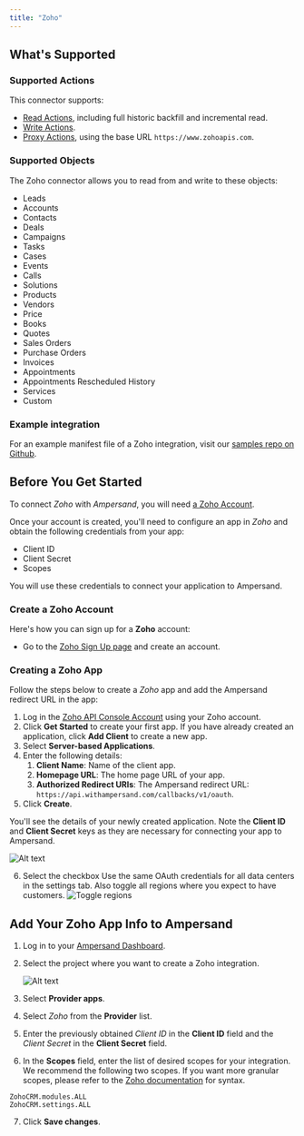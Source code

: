 ```yaml
---
title: "Zoho"
---
```


## What's Supported

### Supported Actions

This connector supports:

- [Read Actions](/read-actions), including full historic backfill and incremental read.
- [Write Actions](/write-actions).
- [Proxy Actions](/proxy-actions), using the base URL `https://www.zohoapis.com`.

### Supported Objects

The Zoho connector allows you to read from and write to these objects:

- Leads
- Accounts
- Contacts
- Deals
- Campaigns
- Tasks
- Cases
- Events
- Calls
- Solutions
- Products
- Vendors
- Price
- Books
- Quotes
- Sales Orders
- Purchase Orders
- Invoices
- Appointments
- Appointments Rescheduled History
- Services
- Custom

### Example integration

For an example manifest file of a Zoho integration, visit our [samples repo on Github](https://github.com/amp-labs/samples/blob/main/zoho/amp.yaml).

## Before You Get Started

To connect _Zoho_ with _Ampersand_, you will need [a Zoho Account](https://www.zoho.com/crm/).

Once your account is created, you'll need to configure an app in _Zoho_ and obtain the following credentials from your app:

- Client ID
- Client Secret
- Scopes

You will use these credentials to connect your application to Ampersand.

### Create a Zoho Account

Here's how you can sign up for a **Zoho** account:

- Go to the [Zoho Sign Up page](https://www.zoho.com/crm/signup.html) and create an account.

### Creating a Zoho App

Follow the steps below to create a _Zoho_ app and add the Ampersand redirect URL in the app:

1. Log in the [Zoho API Console Account](https://api-console.zoho.com/) using your Zoho account.
2. Click **Get Started** to create your first app. If you have already created an application, click **Add Client** to create a new app.
3. Select **Server-based Applications**.
4. Enter the following details:
   1. **Client Name**: Name of the client app.
   2. **Homepage URL**: The home page URL of your app.
   3. **Authorized Redirect URIs**: The Ampersand redirect URL: `https://api.withampersand.com/callbacks/v1/oauth`.
5. Click **Create**.

You'll see the details of your newly created application. Note the **Client ID** and **Client Secret** keys as they are necessary for connecting your app to Ampersand.

![Alt text](/images/provider-guides/8dcf7de-zohocrm1.gif)

6. Select the checkbox Use the same OAuth credentials for all data centers in the settings tab. Also toggle all regions where you expect to have customers.
   ![Toggle regions](/images/provider-guides/zoho-region.png)

## Add Your Zoho App Info to Ampersand

1. Log in to your [Ampersand Dashboard](https://dashboard.withampersand.com).

2. Select the project where you want to create a Zoho integration.

   ![Alt text](/images/provider-guides/dd47b7a-Ampersand.png)

3. Select **Provider apps**.

4. Select _Zoho_ from the **Provider** list.

5. Enter the previously obtained _Client ID_ in the **Client ID** field and the _Client Secret_ in the **Client Secret** field.

6. In the **Scopes** field, enter the list of desired scopes for your integration. We recommend the following two scopes. If you want more granular scopes, please refer to the [Zoho documentation](https://www.zoho.com/accounts/protocol/oauth/scope.html) for syntax. 

```
ZohoCRM.modules.ALL
ZohoCRM.settings.ALL
```

7. Click **Save changes**.

